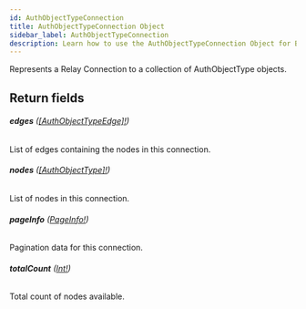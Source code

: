 ```yaml
---
id: AuthObjectTypeConnection
title: AuthObjectTypeConnection Object
sidebar_label: AuthObjectTypeConnection
description: Learn how to use the AuthObjectTypeConnection Object for Builder's API.
---
```


Represents a Relay Connection to a collection of AuthObjectType objects.

## Return fields

###### <b>edges</b> ([[AuthObjectTypeEdge]!](/self-managed/composer/builder/api/schema/object/AuthObjectTypeEdge.mdx))

List of edges containing the nodes in this connection.

###### <b>nodes</b> ([[AuthObjectType]!](/self-managed/composer/builder/api/schema/object/AuthObjectType.mdx))

List of nodes in this connection.

###### <b>pageInfo</b> ([PageInfo!](/self-managed/composer/builder/api/schema/object/PageInfo.mdx))

Pagination data for this connection.

###### <b>totalCount</b> ([Int!](/self-managed/composer/builder/api/schema/scalar/Int.mdx))

Total count of nodes available.
